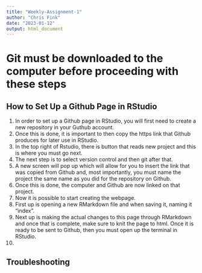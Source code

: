 ```yaml
---
title: "Weekly-Assignment-1"
author: "Chris Fink"
date: "2023-01-12"
output: html_document
---
```

# Git must be downloaded to the computer before proceeding with these steps
## How to Set Up a Github Page in RStudio  

1. In order to set up a Github page in RStudio, you will first need to create a new repository in your Guthub account.
2. Once this is done, it is important to then copy the https link that Github produces for later use in RStudio.
3. In the top right of Rstudio, there is button that reads new project and this is where you must go next.
4. The next step is to select version control and then git after that.
5. A new screen will pop up which will allow for you to insert the link that was copied from Github and, most importantly, you must name the project the same name as you did for the repository on Github.
6. Once this is done, the computer and Github are now linked on that project.
7. Now it is possible to start creating the webpage.
8. First up is opening a new RMarkdown file and when saving it, naming it "index".
9. Next up is making the actual changes to this page through RMarkdown and once that is complete, make sure to knit the page to html.
Once it is ready to be sent to Github, then you must open up the terminal in RStudio.
10. 


## Troubleshooting  
